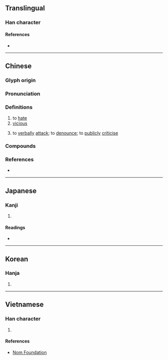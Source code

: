{{also|怼}}
{{character info/new}}
==Translingual==

===Han character===
{{Han char|rn=61|rad=心|as=14|sn=18|four=34330|canj=TIP|ids=⿱對心}}

====References====
* {{Han ref|kx=0406.370|dkj=11376|dj=0747.300|hdz=42363.100|uh=61DF|ud=25055|bh=EFC8|bd=61384}}

----

==Chinese==
{{zh-forms|s=怼}}

===Glyph origin===
{{Han etym}}

===Pronunciation===
{{zh-pron
|m=duì
|c=deoi6,zeoi6
|mc=y
|oc=y
|cat=v
}}

===Definitions===
{{zh-hanzi}}

# to [[hate]]
# [[vicious]]
# {{lb|zh|neologism|slang}} to [[verbally]] [[attack]]; to [[denounce]]; to [[publicly]] [[criticise]]

===Compounds===
{{zh-der|怨懟|慍懟|怒懟}}

===References===
* {{R:yue:Hanzi}}

----

==Japanese==

===Kanji===
{{ja-kanji|grade=|rs=心14}}

# {{defn|lang=ja|sort=心14}}

====Readings====
* {{ja-readings|on=[[つい]] (tsui), [[ずい]] (zui), [[たい]] (tai)|kun=[[うらむ]] (uramu)}}

----

==Korean==

===Hanja===
{{ko-hanja|hangeul=대|eumhun=|rv=dae|mr=tae|y=tay}}

# {{defn|lang=ko|sort=心14}}

----

==Vietnamese==

===Han character===
{{vi-readings|rs=心14|hanviet=tủi}}

# {{defn|lang=vi|sort=心14}}

====References====
* [http://nomfoundation.org/common/nom_details.php?codepoint=61df Nom Foundation]